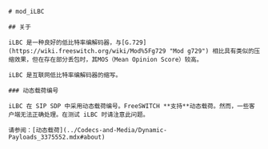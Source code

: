 ```
# mod_iLBC 

## 关于

iLBC 是一种良好的低比特率编解码器，与[G.729](https://wiki.freeswitch.org/wiki/Mod%5Fg729 "Mod g729") 相比具有类似的压缩效果，但在存在部分丢包时，其MOS（Mean Opinion Score）较高。

iLBC 是互联网低比特率编解码器的缩写。

### 动态载荷编号

iLBC 在 SIP SDP 中采用动态载荷编号。FreeSWITCH **支持**动态载荷。然而，一些客户端无法正确处理。在测试 iLBC 时请注意此问题。

请参阅：[动态载荷](../Codecs-and-Media/Dynamic-Payloads_3375552.mdx#about)
```